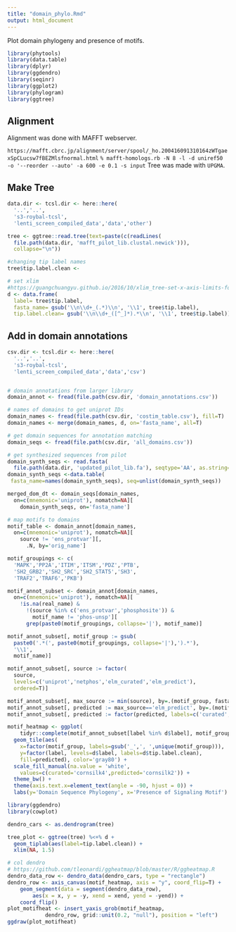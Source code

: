```yaml
---
title: "domain_phylo.Rmd"
output: html_document
---
```


Plot domain phylogeny and presence of motifs.

```r
library(phytools)
library(data.table)
library(dplyr)
library(ggdendro)
library(seqinr)
library(ggplot2)
library(phylogram)
library(ggtree)
```

## Alignment

Alignment was done with MAFFT webserver.

`https://mafft.cbrc.jp/alignment/server/spool/_ho.200416091310164zWTgaexSpCLucsw7fBEZMlsfnormal.html`
`% mafft-homologs.rb -N 8 -l -d uniref50 -o '--reorder --auto' -a 600 -e 0.1 -s input `
Tree was made with `UPGMA`.

## Make Tree
```r

data.dir <- tcsl.dir <- here::here(
  '..','..',
  's3-roybal-tcsl',
  'lenti_screen_compiled_data','data','other')

tree <- ggtree::read.tree(text=paste(c(readLines(
  file.path(data.dir, 'mafft_pilot_lib.clustal.newick'))), 
  collapse="\n"))

#changing tip label names
tree$tip.label.clean <- 

# set xlim
#https://guangchuangyu.github.io/2016/10/xlim_tree-set-x-axis-limits-for-only-tree-panel/
d <- data.frame(
  label= tree$tip.label,
  fasta_name= gsub('\\n\\d+_(.*)\\n', '\\1', tree$tip.label),
  tip.label.clean= gsub('\\n\\d+_([^_]*).*\\n', '\\1', tree$tip.label))
```

## Add in domain annotations

```r

csv.dir <- tcsl.dir <- here::here(
  '..','..',
  's3-roybal-tcsl',
  'lenti_screen_compiled_data','data','csv')


# domain annotations from larger library
domain_annot <- fread(file.path(csv.dir, 'domain_annotations.csv'))

# names of domains to get uniprot IDs
domain_names <- fread(file.path(csv.dir, 'costim_table.csv'), fill=T)
domain_names <- merge(domain_names, d, on='fasta_name', all=T)

# get domain sequences for annotation matching
domain_seqs <- fread(file.path(csv.dir, 'all_domains.csv'))

# get synthesized sequences from pilot
domain_synth_seqs <- read.fasta(
  file.path(data.dir, 'updated_pilot_lib.fa'), seqtype='AA', as.string=T)
domain_synth_seqs <-data.table(
 fasta_name=names(domain_synth_seqs), seq=unlist(domain_synth_seqs))

merged_dom_dt <- domain_seqs[domain_names,
  on=c(mnemonic='uniprot'), nomatch=NA][
    domain_synth_seqs, on='fasta_name']

# map motifs to domains
motif_table <- domain_annot[domain_names,
  on=c(mnemonic='uniprot'), nomatch=NA][
    source != 'ens_protvar'][,
      .N, by='orig_name']

motif_groupings <- c(
  'MAPK','PP2A','ITIM','ITSM','PDZ','PTB',
  'SH2_GRB2','SH2_SRC','SH2_STAT5','SH3',
  'TRAF2','TRAF6','PKB')

motif_annot_subset <- domain_annot[domain_names,
  on=c(mnemonic='uniprot'), nomatch=NA][
    !is.na(real_name) & 
      !(source %in% c('ens_protvar','phosphosite')) &
        motif_name != 'phos-unsp'][
      grep(paste0(motif_groupings, collapse='|'), motif_name)]

motif_annot_subset[, motif_group := gsub(
  paste0('.*(', paste0(motif_groupings, collapse='|'),').*'),
  '\\1',
  motif_name)]

motif_annot_subset[, source := factor(
  source, 
  levels=c('uniprot','netphos','elm_curated','elm_predict'), 
  ordered=T)]

motif_annot_subset[, max_source := min(source), by=.(motif_group, fasta_name)]
motif_annot_subset[, predicted := max_source=='elm_predict', by=.(motif_group, fasta_name)]
motif_annot_subset[, predicted := factor(predicted, labels=c('curated','predicted'))]

motif_heatmap <- ggplot(
    tidyr::complete(motif_annot_subset[label %in% d$label], motif_group, label)) + 
  geom_tile(aes(
    x=factor(motif_group, labels=gsub('_',', ',unique(motif_group))),
    y=factor(label, levels=d$label, labels=d$tip.label.clean), 
    fill=predicted), color='gray80') +
  scale_fill_manual(na.value = 'white',
    values=c(curated='cornsilk4',predicted='cornsilk2')) +
  theme_bw() +
  theme(axis.text.x=element_text(angle = -90, hjust = 0)) +
  labs(y='Domain Sequence Phylogeny', x='Presence of Signaling Motif')

```

```r

library(ggdendro)
library(cowplot)

dendro_cars <- as.dendrogram(tree)

tree_plot <- ggtree(tree) %<+% d + 
  geom_tiplab(aes(label=tip.label.clean)) +
  xlim(NA, 1.5)

# col dendro
# https://github.com/tleonardi/ggheatmap/blob/master/R/ggheatmap.R
dendro_data_row <- dendro_data(dendro_cars, type = "rectangle")
dendro_row <- axis_canvas(motif_heatmap, axis = "y", coord_flip=T) + 
    geom_segment(data = segment(dendro_data_row), 
        aes(x = x, y = -y, xend = xend, yend = -yend)) + 
    coord_flip()
plot_motifheat <- insert_yaxis_grob(motif_heatmap, 
            dendro_row, grid::unit(0.2, "null"), position = "left")
ggdraw(plot_motifheat)
```